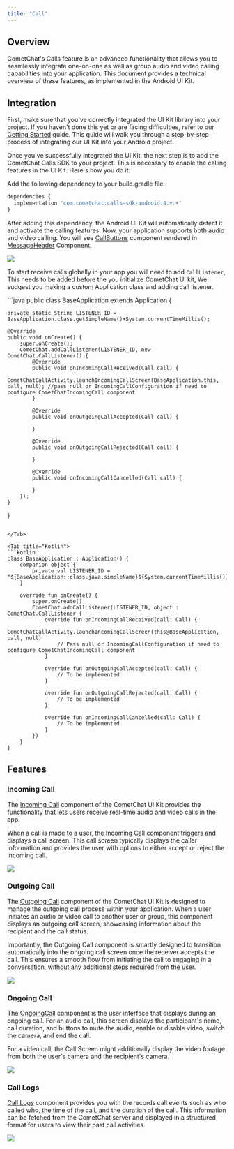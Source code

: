 ```yaml
---
title: "Call"
---
```


## Overview

CometChat's Calls feature is an advanced functionality that allows you to seamlessly integrate one-on-one as well as group audio and video calling capabilities into your application. This document provides a technical overview of these features, as implemented in the Android UI Kit.

## Integration

First, make sure that you've correctly integrated the UI Kit library into your project. If you haven't done this yet or are facing difficulties, refer to our [Getting Started](/ui-kit/android/v4/getting-started) guide. This guide will walk you through a step-by-step process of integrating our UI Kit into your Android project.

Once you've successfully integrated the UI Kit, the next step is to add the CometChat Calls SDK to your project. This is necessary to enable the calling features in the UI Kit. Here's how you do it:

Add the following dependency to your build.gradle file:

```javascript
dependencies {
  implementation 'com.cometchat:calls-sdk-android:4.+.+'
}
```

After adding this dependency, the Android UI Kit will automatically detect it and activate the calling features. Now, your application supports both audio and video calling. You will see [CallButtons](/ui-kit/android/v4/call-buttons) component rendered in [MessageHeader](/ui-kit/android/v4/message-header) Component.

<Frame>
  <img src="/images/a63221a5-call_overview_cometchat_screens-a4fa8c8e2478bffa0121b4087d66c930.png" />
</Frame>

To start receive calls globally in your app you will need to add `CallListener`, This needs to be added before the you initialize CometChat UI kit, We sudgest you making a custom Application class and adding call listener.

<Tabs>
<Tab title="Java">
```java
public class BaseApplication extends Application {

    private static String LISTENER_ID = BaseApplication.class.getSimpleName()+System.currentTimeMillis();

    @Override
    public void onCreate() {
        super.onCreate();
        CometChat.addCallListener(LISTENER_ID, new CometChat.CallListener() {
            @Override
            public void onIncomingCallReceived(Call call) {
                CometChatCallActivity.launchIncomingCallScreen(BaseApplication.this, call, null); //pass null or IncomingCallConfiguration if need to configure CometChatIncomingCall component
            }

            @Override
            public void onOutgoingCallAccepted(Call call) {

            }

            @Override
            public void onOutgoingCallRejected(Call call) {

            }

            @Override
            public void onIncomingCallCancelled(Call call) {

            }
        });
    }
}
```

</Tab>

<Tab title="Kotlin">
```kotlin
class BaseApplication : Application() {
    companion object {
        private val LISTENER_ID = "${BaseApplication::class.java.simpleName}${System.currentTimeMillis()}"
    }

    override fun onCreate() {
        super.onCreate()
        CometChat.addCallListener(LISTENER_ID, object : CometChat.CallListener {
            override fun onIncomingCallReceived(call: Call) {
                CometChatCallActivity.launchIncomingCallScreen(this@BaseApplication, call, null)
                // Pass null or IncomingCallConfiguration if need to configure CometChatIncomingCall component
            }

            override fun onOutgoingCallAccepted(call: Call) {
                // To be implemented
            }

            override fun onOutgoingCallRejected(call: Call) {
                // To be implemented
            }

            override fun onIncomingCallCancelled(call: Call) {
                // To be implemented
            }
        })
    }
}
```

</Tab>

</Tabs>

## Features

### Incoming Call

The [Incoming Call](/ui-kit/android/v4/incoming-call) component of the CometChat UI Kit provides the functionality that lets users receive real-time audio and video calls in the app.

When a call is made to a user, the Incoming Call component triggers and displays a call screen. This call screen typically displays the caller information and provides the user with options to either accept or reject the incoming call.

<Frame>
  <img src="/images/22b90379-call_incoming_cometchat_screens-0caa0d41875725ec87c10eb169e1a252.png" />
</Frame>

### Outgoing Call

The [Outgoing Call](/ui-kit/android/v4/outgoing-call) component of the CometChat UI Kit is designed to manage the outgoing call process within your application. When a user initiates an audio or video call to another user or group, this component displays an outgoing call screen, showcasing information about the recipient and the call status.

Importantly, the Outgoing Call component is smartly designed to transition automatically into the ongoing call screen once the receiver accepts the call. This ensures a smooth flow from initiating the call to engaging in a conversation, without any additional steps required from the user.

<Frame>
  <img src="/images/8ecb8083-call_outgoing_cometchat_screens-280bd9333392fd2f11c1d07536e00c5f.png" />
</Frame>

### Ongoing Call

The [OngoingCall](/ui-kit/android/v4/ongoing-call) component is the user interface that displays during an ongoing call. For an audio call, this screen displays the participant's name, call duration, and buttons to mute the audio, enable or disable video, switch the camera, and end the call.

For a video call, the Call Screen might additionally display the video footage from both the user's camera and the recipient's camera.

<Frame>
  <img src="/images/e8d276b0-call_ongoing_cometchat_screens-082bae3adf5afc439ebfd54d147519b1.png" />
</Frame>

### Call Logs

[Call Logs](/ui-kit/android/v4/call-logs) component provides you with the records call events such as who called who, the time of the call, and the duration of the call. This information can be fetched from the CometChat server and displayed in a structured format for users to view their past call activities.

<Frame>
  <img src="/images/17831e1c-call_logs_cometchat_screens-272c96913187c364fff996026baea069.png" />
</Frame>
